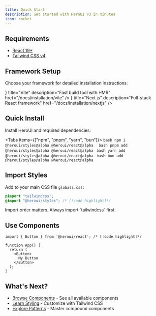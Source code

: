 ```yaml
---
title: Quick Start
description: Get started with HeroUI v3 in minutes
icon: rocket
---
```


## Requirements

- [React 19+](https://reactjs.org/)
- [Tailwind CSS v4](https://tailwindcss.com/docs/installation/framework-guides)

## Framework Setup

Choose your framework for detailed installation instructions:

<Cards>
  <Card
    icon={<Icon icon="simple-icons:vite" />}
    title="Vite"
    description="Fast build tool with HMR"
    href="/docs/installation/vite"
  />
  <Card
    icon={<Icon icon="lineicons:nextjs" />}
    title="Next.js"
    description="Full-stack React framework"
    href="/docs/installation/nextjs"
  />
</Cards>


## Quick Install

Install HeroUI and required dependencies:

<Tabs items={["npm", "pnpm", "yarn", "bun"]}>
  <Tab value="npm">
    ```bash
    npm i @heroui/styles@alpha @heroui/react@alpha 
    ```
  </Tab>
  <Tab value="pnpm">
    ```bash
    pnpm add @heroui/styles@alpha @heroui/react@alpha
    ```
  </Tab>
  <Tab value="yarn">
    ```bash
    yarn add @heroui/styles@alpha @heroui/react@alpha
    ```
  </Tab>
  <Tab value="bun">
    ```bash
    bun add @heroui/styles@alpha @heroui/react@alpha
    ```
  </Tab>
</Tabs>

## Import Styles

Add to your main CSS file `globals.css`:

```css
@import "tailwindcss"; 
@import "@heroui/styles"; /* [!code highlight]*/
```

<Callout type="warning">
  Import order matters. Always import `tailwindcss` first.
</Callout>

## Use Components

```tsx
import { Button } from '@heroui/react'; /* [!code highlight]*/

function App() {
  return (
    <Button>
      My Button 
    </Button> 
  );
}
```

## What's Next?

- [Browse Components](/docs/components) - See all available components
- [Learn Styling](/docs/handbook/styling) - Customize with Tailwind CSS
- [Explore Patterns](/docs/handbook/composition) - Master compound components